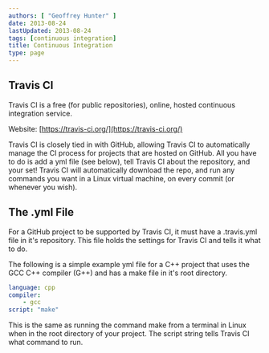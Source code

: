 ```yaml
---
authors: [ "Geoffrey Hunter" ]
date: 2013-08-24
lastUpdated: 2013-08-24
tags: [continuous integration]
title: Continuous Integration
type: page
---
```


<WarningIsNotes />

## Travis CI

Travis CI is a free (for public repositories), online, hosted continuous integration service.

Website: [https://travis-ci.org/](https://travis-ci.org/)

Travis CI is closely tied in with GitHub, allowing Travis CI to automatically manage the CI process for projects that are hosted on GitHub. All you have to do is add a yml file (see below), tell Travis CI about the repository, and your set! Travis CI will automatically download the repo, and run any commands you want in a Linux virtual machine, on every commit (or whenever you wish).

## The .yml File

For a GitHub project to be supported by Travis CI, it must have a .travis.yml file in it's repository. This file holds the settings for Travis CI and tells it what to do.

The following is a simple example yml file for a C++ project that uses the GCC C++ compiler (G++) and has a make file in it's root directory.

```yml
language: cpp
compiler:
    - gcc
script: "make"
```

This is the same as running the command make from a terminal in Linux when in the root directory of your project. The script string tells Travis CI what command to run.
